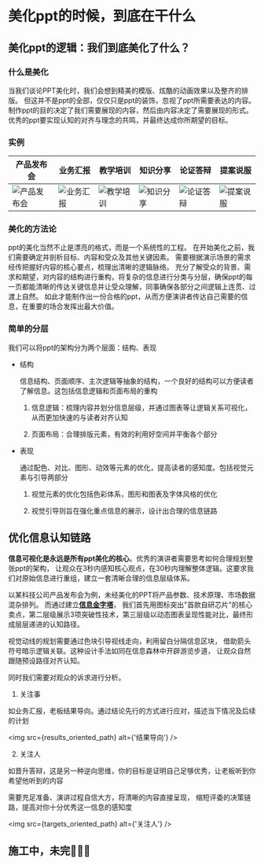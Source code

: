 
# 美化ppt的时候，到底在干什么

## 美化ppt的逻辑：我们到底美化了什么？

### 什么是美化

当我们谈论PPT美化时，我们会想到精美的模版、炫酷的动画效果以及整齐的排版。
但这并不是ppt的全部，仅仅只是ppt的装饰，忽视了ppt所需要表达的内容。
制作ppt的目的决定了我们需要展现的内容，然后由内容决定了需要展现的形式。
优秀的ppt要实现认知的对齐与理念的共鸣，并最终达成你所期望的目标。

### 实例

| 产品发布会                                             | 业务汇报                                              | 教学培训                                                | 知识分享                                                | 论证答辩                                              | 提案说服                                       |
| ------------------------------------------------------ | ----------------------------------------------------- | ------------------------------------------------------- | ------------------------------------------------------- | ----------------------------------------------------- | ---------------------------------------------- |
| <img src={product_publish_example} alt="产品发布会" /> | <img src={bussiness_report_example} alt="业务汇报" /> | <img src={teaching_trainning_example} alt="教学培训" /> | <img  src={knowledge_sharing_example} alt="知识分享" /> | <img src={argument_defense_example} alt="论证答辩" /> | <img  src={proposal_example} alt="提案说服" /> |

### 美化的方法论

ppt的美化当然不止是漂亮的格式，而是一个系统性的工程。
在开始美化之前，我们需要确定并剖析目标、内容和受众及其他关键因素。
需要根据演示场景的需求经传把握好内容的核心要点，梳理出清晰的逻辑脉络。
充分了解受众的背景、需求和期望，对内容的结构进行重构，将复杂的信息进行分类与分层，确保ppt的每一页都能清晰的传达关键信息并让受众理解，同事确保各部分之间逻辑上连贯、过渡上自然。
如此才能制作出一份合格的ppt，从而方便演讲者传达自己需要的信息，在重要的场合发挥出最大价值。

### 简单的分层

我们可以将ppt的架构分为两个层面：结构、表现

- 结构

  信息结构、页面顺序、主次逻辑等抽象的结构，一个良好的结构可以方便读者了解信息。这包括信息逻辑和页面布局的重构

  1. 信息逻辑：梳理内容并划分信息层级，并通过图表等让逻辑关系可视化，从而更加快速的与读者对齐认知

  2. 页面布局：合理排版元素，有效的利用好空间并平衡各个部分

- 表现

  通过配色、对比、图形、动效等元素的优化，提高读者的感知度。包括视觉元素与引导两部分

  1. 视觉元素的优化包括色彩体系，图形和图表及字体风格的优化

  2. 视觉引导则旨在强化重点信息的展示，设计出合理的信息链路

## 优化信息认知链路

**信息可视化是永远是所有ppt美化的核心**。优秀的演讲者需要思考如何合理规划整张ppt的架构，
让观众在3秒内感知核心观点，在30秒内理解整体逻辑。这要求我们对原始信息进行重组，建立一套清晰合理的信息层级体系。

以某科技公司产品发布会为例，未经美化的PPT将产品参数、技术原理、市场数据混杂排列。
而通过建立[**信息金字塔**](https://zhuanlan.zhihu.com/p/638149489)，
我们首先用图标突出"首款自研芯片"的核心卖点，第二层级展示3项突破性技术，第三层级以动态图表呈现性能对比，最终形成层层递进的认知路径。

视觉动线的规划需要通过色块引导视线走向，利用留白分隔信息区块，
借助箭头符号暗示逻辑关联。这种设计手法如同在信息森林中开辟游览步道，
让观众自然跟随预设路径对齐认知。

同时我们需要对观众的诉求进行分析。

1. 关注事

如业务汇报，老板结果导向。通过结论先行的方式进行应对，描述当下情况及后续的计划

<img src={results_oriented_path} alt={'结果导向'} />

2. 关注人

如晋升答辩，这是另一种逆向思维，你的目标是证明自己足够优秀，让老板听到你希望他听到的内容

需要充足准备、演讲过程自信大方，将清晰的内容直接呈现，
缩短评委的决策链路，提高对你十分优秀这一信息的感知度

<img src={targets_oriented_path} alt={'关注人'} />

## 施工中，未完🚧🚧🚧
